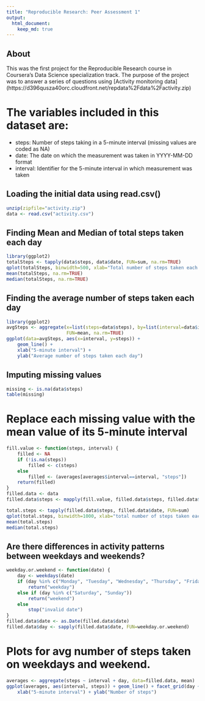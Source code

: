 ```yaml
---
title: "Reproducible Research: Peer Assessment 1"
output: 
  html_document:
    keep_md: true
---
```

## About

This was the first project for the Reproducible Research course in Coursera's Data Science specialization track. The purpose of the project was to answer a series of questions using 
[Activity monitoring data] (https://d396qusza40orc.cloudfront.net/repdata%2Fdata%2Factivity.zip)

# The variables included in this dataset are:

- steps: Number of steps taking in a 5-minute interval (missing values are coded as NA)
- date: The date on which the measurement was taken in YYYY-MM-DD format
- interval: Identifier for the 5-minute interval in which measurement was taken


## Loading the initial data using read.csv() 
```r
unzip(zipfile="activity.zip")    
data <- read.csv("activity.csv")
```

## Finding Mean and Median of total steps taken each day
```r
library(ggplot2)  
totalSteps <- tapply(data$steps, data$date, FUN=sum, na.rm=TRUE)  
qplot(totalSteps, binwidth=500, xlab="Total number of steps taken each day")  
mean(totalSteps, na.rm=TRUE)  
median(totalSteps, na.rm=TRUE)  
```
## Finding the average number of steps taken each day
```r
library(ggplot2)  
avgSteps <- aggregate(x=list(steps=data$steps), by=list(interval=data$interval),
                      FUN=mean, na.rm=TRUE)  
ggplot(data=avgSteps, aes(x=interval, y=steps)) +
    geom_line() +  
    xlab("5-minute interval") +  
    ylab("Average number of steps taken each day")  
```
## Imputing missing values   
```r
missing <- is.na(data$steps)  
table(missing)  
```
# Replace each missing value with the mean value of its 5-minute interval  
```r
fill.value <- function(steps, interval) {  
    filled <- NA  
    if (!is.na(steps))  
        filled <- c(steps)  
    else  
        filled <- (averages[averages$interval==interval, "steps"])  
    return(filled)  
}  
filled.data <- data 
filled.data$steps <- mapply(fill.value, filled.data$steps, filled.data$interval)  

total.steps <- tapply(filled.data$steps, filled.data$date, FUN=sum)  
qplot(total.steps, binwidth=1000, xlab="total number of steps taken each day")  
mean(total.steps)  
median(total.steps)  
```
## Are there differences in activity patterns between weekdays and weekends?  
```r
weekday.or.weekend <- function(date) {  
    day <- weekdays(date)  
    if (day %in% c("Monday", "Tuesday", "Wednesday", "Thursday", "Friday"))  
        return("weekday")  
    else if (day %in% c("Saturday", "Sunday"))  
        return("weekend")  
    else  
        stop("invalid date")    
}  
filled.data$date <- as.Date(filled.data$date)  
filled.data$day <- sapply(filled.data$date, FUN=weekday.or.weekend)  
```
# Plots for avg number of steps taken on weekdays and weekend. 
```r
averages <- aggregate(steps ~ interval + day, data=filled.data, mean)  
ggplot(averages, aes(interval, steps)) + geom_line() + facet_grid(day ~ .) +  
    xlab("5-minute interval") + ylab("Number of steps")  
```
